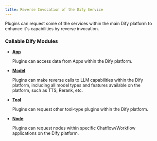 ```yaml
---
title: Reverse Invocation of the Dify Service
---
```



Plugins can request some of the services within the main Dify platform to enhance it's capabilities by reverse invocation.

### Callable Dify Modules

*   [**App**](app.md)

    Plugins can access data from Apps within the Dify platform.
*   [**Model**](model.md)

    Plugins can make reverse calls to LLM capabilities within the Dify platform, including all model types and features available on the platform, such as TTS, Rerank, etc.
*   [**Tool**](tool.md)

    Plugins can request other tool-type plugins within the Dify platform.
*   [**Node**](node.md)

    Plugins can request nodes within specific Chatflow/Workflow applications on the Dify platform.

